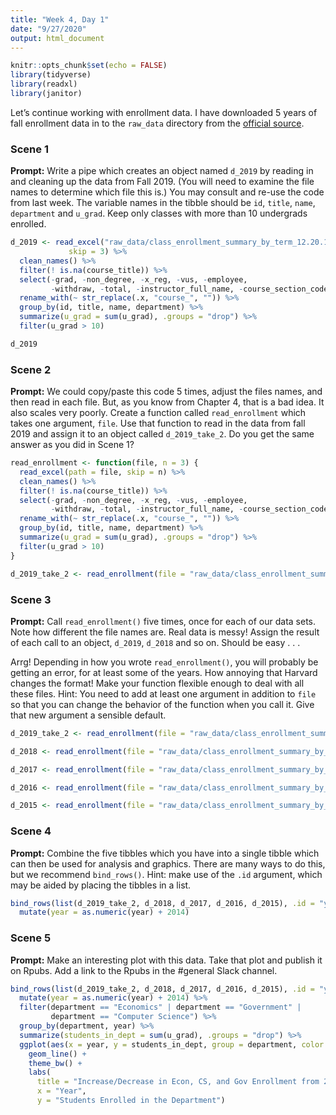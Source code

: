 ```yaml
---
title: "Week 4, Day 1"
date: "9/27/2020"
output: html_document
---
```


```r
knitr::opts_chunk$set(echo = FALSE)
library(tidyverse)
library(readxl)
library(janitor)
```

Let's continue working with enrollment data. I have downloaded 5 years of fall enrollment data in to the `raw_data` directory from the [official source](https://registrar.fas.harvard.edu/faculty-staff/courses/enrollment/archived-course-enrollment-reports).

### Scene 1

**Prompt:** Write a pipe which creates an object named `d_2019` by reading in and cleaning up the data from Fall 2019. (You will need to examine the file names to determine which file this is.) You may consult and re-use the code from last week. The variable names in the tibble should be `id`,  `title`, `name`, `department` and `u_grad`. Keep only classes with more than 10 undergrads enrolled.

```r
d_2019 <- read_excel("raw_data/class_enrollment_summary_by_term_12.20.19.xlsx", 
             skip = 3) %>%
  clean_names() %>%
  filter(! is.na(course_title)) %>% 
  select(-grad, -non_degree, -x_reg, -vus, -employee, 
         -withdraw, -total, -instructor_full_name, -course_section_code) %>%
  rename_with(~ str_replace(.x, "course_", "")) %>% 
  group_by(id, title, name, department) %>%
  summarize(u_grad = sum(u_grad), .groups = "drop") %>%
  filter(u_grad > 10)

d_2019
```


### Scene 2

**Prompt:** We could copy/paste this code 5 times, adjust the files names, and then read in each file. But, as you know from Chapter 4, that is a bad idea. It also scales very poorly. Create a function called `read_enrollment` which takes one argument, `file`. Use that function to read in the data from fall 2019 and assign it to an object called `d_2019_take_2`. Do you get the same answer as you did in Scene 1?

```r

read_enrollment <- function(file, n = 3) {
  read_excel(path = file, skip = n) %>% 
  clean_names() %>%
  filter(! is.na(course_title)) %>% 
  select(-grad, -non_degree, -x_reg, -vus, -employee, 
         -withdraw, -total, -instructor_full_name, -course_section_code) %>%
  rename_with(~ str_replace(.x, "course_", "")) %>% 
  group_by(id, title, name, department) %>%
  summarize(u_grad = sum(u_grad), .groups = "drop") %>%
  filter(u_grad > 10)
}

d_2019_take_2 <- read_enrollment(file = "raw_data/class_enrollment_summary_by_term_12.20.19.xlsx")

```

### Scene 3

**Prompt:** Call `read_enrollment()` five times, once for each of our data sets. Note how different the file names are. Real data is messy! Assign the result of each call to an object, `d_2019`, `d_2018` and so on. Should be easy . . .

Arrg! Depending in how you wrote `read_enrollment()`, you will probably be getting an error, for at least some of the years.  How annoying that Harvard changes the format! Make your function flexible enough to deal with all these files. Hint: You need to add at least one argument in addition to `file` so that you can change the behavior of the function when you call it. Give that new argument a sensible default.

```r

d_2019_take_2 <- read_enrollment(file = "raw_data/class_enrollment_summary_by_term_12.20.19.xlsx")

d_2018 <- read_enrollment(file = "raw_data/class_enrollment_summary_by_term_10.24.18.xlsx", n = 2)

d_2017 <- read_enrollment(file = "raw_data/class_enrollment_summary_by_term_10.20.17.xlsx")

d_2016 <- read_enrollment(file = "raw_data/class_enrollment_summary_by_term_fall_2016.xlsx", n = 0)

d_2015 <- read_enrollment(file = "raw_data/class_enrollment_summary_by_term_fall_2015.xlsx")

```

### Scene 4

**Prompt:** Combine the five tibbles which you have into a single tibble which can then be used for analysis and graphics. There are many ways to do this, but we recommend `bind_rows()`. Hint: make use of the `.id` argument, which may be aided by placing the tibbles in a list.

```r

bind_rows(list(d_2019_take_2, d_2018, d_2017, d_2016, d_2015), .id = "year") %>%
  mutate(year = as.numeric(year) + 2014)
```

### Scene 5

**Prompt:** Make an interesting plot with this data. Take that plot and publish it on Rpubs. Add a link to the Rpubs in the #general Slack channel.

```r

bind_rows(list(d_2019_take_2, d_2018, d_2017, d_2016, d_2015), .id = "year") %>%
  mutate(year = as.numeric(year) + 2014) %>%
  filter(department == "Economics" | department == "Government" | 
         department == "Computer Science") %>%
  group_by(department, year) %>%
  summarize(students_in_dept = sum(u_grad), .groups = "drop") %>%
  ggplot(aes(x = year, y = students_in_dept, group = department, color = department)) + 
    geom_line() +
    theme_bw() +
    labs(
      title = "Increase/Decrease in Econ, CS, and Gov Enrollment from 2015-2019",
      x = "Year",
      y = "Students Enrolled in the Department")

```

